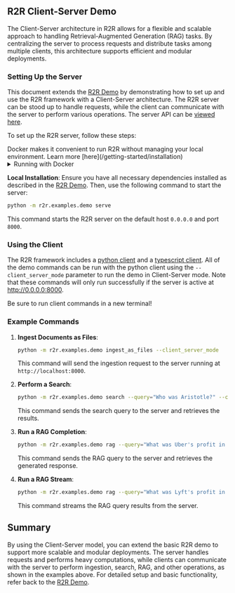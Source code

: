 
## R2R Client-Server Demo
The Client-Server architecture in R2R allows for a flexible and scalable approach to handling Retrieval-Augmented Generation (RAG) tasks. By centralizing the server to process requests and distribute tasks among multiple clients, this architecture supports efficient and modular deployments.

### Setting Up the Server

This document extends the [R2R Demo](/getting-started/quickstart) by demonstrating how to set up and use the R2R framework with a Client-Server architecture. The R2R server can be stood up to handle requests, while the client can communicate with the server to perform various operations. The server API can be [viewed here](/getting-started/app-api).


To set up the R2R server, follow these steps:

<Callout type="info" emoji="🐳">
   Docker makes it convenient to run R2R without managing your local environment. Learn more [here](/getting-started/installation)
</Callout>

<details>
<summary>Running with Docker</summary>
Run your Docker container using the following command:

```bash filename="bash" copy
docker run -d \
  --name r2r \
  --add-host=host.docker.internal:host-gateway \
  -p 8000:8000 \
  -e OPENAI_API_KEY=$OPENAI_API_KEY \
  emrgntcmplxty/r2r:latest
```

This command starts the R2R container with the following options:

- `--name r2r`: Assigns the name "r2r" to the container.
- `--add-host=host.docker.internal:host-gateway`: Adds a host entry for the Docker host.
- `-p 8000:8000`: Maps port 8000 of the container to port 8000 of the host.
- `-e OPENAI_API_KEY=$OPENAI_API_KEY`: Pulls your OpenAI API key from your local enviornment for use in the container.
- `emrgntcmplxty/r2r:latest`: Specifies the Docker image to use.

</details>

**Local Installation**:
   Ensure you have all necessary dependencies installed as described in the [R2R Demo](/getting-started/quickstart). Then, use the following command to start the server:
   ```bash filename="bash" copy
   python -m r2r.examples.demo serve
   ```
   This command starts the R2R server on the default host `0.0.0.0` and port `8000`.

### Using the Client

The R2R framework includes a [python client](https://github.com/SciPhi-AI/R2R/blob/main/r2r/main/r2r_client.py) and a [typescript client](https://github.com/SciPhi-AI/r2r-js/blob/main/src/r2rClient.ts). All of the demo commands can be run with the python client using the `--client_server_mode` parameter to run the demo in Client-Server mode. Note that these commands will only run successfully if the server is active at http://0.0.0.0:8000.

<Callout type="warning" emoji="️⚠️">
   Be sure to run client commands in a new terminal!
</Callout>

### Example Commands

1. **Ingest Documents as Files**:
   ```bash filename="bash" copy
   python -m r2r.examples.demo ingest_as_files --client_server_mode
   ```
   This command will send the ingestion request to the server running at `http://localhost:8000`.

2. **Perform a Search**:
   ```bash filename="bash" copy
   python -m r2r.examples.demo search --query="Who was Aristotle?" --client_server_mode
   ```
   This command sends the search query to the server and retrieves the results.

3. **Run a RAG Completion**:
   ```bash filename="bash" copy
   python -m r2r.examples.demo rag --query="What was Uber's profit in 2020?" --client_server_mode
   ```
   This command sends the RAG query to the server and retrieves the generated response.

4. **Run a RAG Stream**:
   ```bash filename="bash" copy
   python -m r2r.examples.demo rag --query="What was Lyft's profit in 2020?" --streaming=true --client_server_mode
   ```
   This command streams the RAG query results from the server.

## Summary

By using the Client-Server model, you can extend the basic R2R demo to support more scalable and modular deployments. The server handles requests and performs heavy computations, while clients can communicate with the server to perform ingestion, search, RAG, and other operations, as shown in the examples above. For detailed setup and basic functionality, refer back to the [R2R Demo](/getting-started/quickstart).